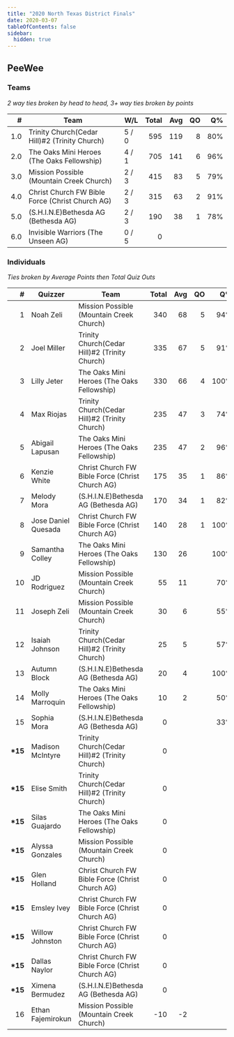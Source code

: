 ```yaml
---
title: "2020 North Texas District Finals"
date: 2020-03-07
tableOfContents: false
sidebar:
  hidden: true
---
```


## PeeWee

### Teams

*2 way ties broken by head to head, 3+ way ties broken by points*

|    # | Team                                            | W/L   | Total |  Avg |   QO |   Q% |
| ---: | ----------------------------------------------- | ----- | ----: | ---: | ---: | ---: |
|  1.0 | Trinity Church(Cedar Hill)#2 (Trinity Church)   | 5 / 0 |   595 |  119 |    8 |  80% |
|  2.0 | The Oaks Mini Heroes (The Oaks Fellowship)      | 4 / 1 |   705 |  141 |    6 |  96% |
|  3.0 | Mission Possible (Mountain Creek Church)        | 2 / 3 |   415 |   83 |    5 |  79% |
|  4.0 | Christ Church FW Bible Force (Christ Church AG) | 2 / 3 |   315 |   63 |    2 |  91% |
|  5.0 | (S.H.I.N.E)Bethesda AG (Bethesda AG)            | 2 / 3 |   190 |   38 |    1 |  78% |
|  6.0 | Invisible Warriors (The Unseen AG)              | 0 / 5 |     0 |      |      |      |

### Individuals

*Ties broken by Average Points then Total Quiz Outs*

|        # | Quizzer             | Team                                            | Total |  Avg |   QO |   Q% |
| -------: | ------------------- | ----------------------------------------------- | ----: | ---: | ---: | ---: |
|        1 | Noah Zeli           | Mission Possible (Mountain Creek Church)        |   340 |   68 |    5 |  94% |
|        2 | Joel Miller         | Trinity Church(Cedar Hill)#2 (Trinity Church)   |   335 |   67 |    5 |  91% |
|        3 | Lilly Jeter         | The Oaks Mini Heroes (The Oaks Fellowship)      |   330 |   66 |    4 | 100% |
|        4 | Max Riojas          | Trinity Church(Cedar Hill)#2 (Trinity Church)   |   235 |   47 |    3 |  74% |
|        5 | Abigail Lapusan     | The Oaks Mini Heroes (The Oaks Fellowship)      |   235 |   47 |    2 |  96% |
|        6 | Kenzie White        | Christ Church FW Bible Force (Christ Church AG) |   175 |   35 |    1 |  86% |
|        7 | Melody Mora         | (S.H.I.N.E)Bethesda AG (Bethesda AG)            |   170 |   34 |    1 |  82% |
|        8 | Jose Daniel Quesada | Christ Church FW Bible Force (Christ Church AG) |   140 |   28 |    1 | 100% |
|        9 | Samantha Colley     | The Oaks Mini Heroes (The Oaks Fellowship)      |   130 |   26 |      | 100% |
|       10 | JD Rodriguez        | Mission Possible (Mountain Creek Church)        |    55 |   11 |      |  70% |
|       11 | Joseph Zeli         | Mission Possible (Mountain Creek Church)        |    30 |    6 |      |  55% |
|       12 | Isaiah Johnson      | Trinity Church(Cedar Hill)#2 (Trinity Church)   |    25 |    5 |      |  57% |
|       13 | Autumn Block        | (S.H.I.N.E)Bethesda AG (Bethesda AG)            |    20 |    4 |      | 100% |
|       14 | Molly Marroquin     | The Oaks Mini Heroes (The Oaks Fellowship)      |    10 |    2 |      |  50% |
|       15 | Sophia Mora         | (S.H.I.N.E)Bethesda AG (Bethesda AG)            |     0 |      |      |  33% |
| **\*15** | Madison McIntyre    | Trinity Church(Cedar Hill)#2 (Trinity Church)   |     0 |      |      |      |
| **\*15** | Elise Smith         | Trinity Church(Cedar Hill)#2 (Trinity Church)   |     0 |      |      |      |
| **\*15** | Silas Guajardo      | The Oaks Mini Heroes (The Oaks Fellowship)      |     0 |      |      |      |
| **\*15** | Alyssa Gonzales     | Mission Possible (Mountain Creek Church)        |     0 |      |      |      |
| **\*15** | Glen Holland        | Christ Church FW Bible Force (Christ Church AG) |     0 |      |      |      |
| **\*15** | Emsley Ivey         | Christ Church FW Bible Force (Christ Church AG) |     0 |      |      |      |
| **\*15** | Willow Johnston     | Christ Church FW Bible Force (Christ Church AG) |     0 |      |      |      |
| **\*15** | Dallas Naylor       | Christ Church FW Bible Force (Christ Church AG) |     0 |      |      |      |
| **\*15** | Ximena Bermudez     | (S.H.I.N.E)Bethesda AG (Bethesda AG)            |     0 |      |      |      |
|       16 | Ethan Fajemirokun   | Mission Possible (Mountain Creek Church)        |   -10 |   -2 |      |      |

